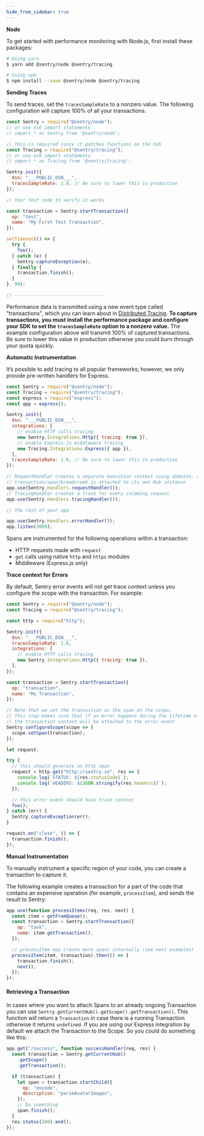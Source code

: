 ```yaml
---
hide_from_sidebar: true
---
```


**Node**

To get started with performance monitoring with Node.js, first install these packages:

```bash
# Using yarn
$ yarn add @sentry/node @sentry/tracing

# Using npm
$ npm install --save @sentry/node @sentry/tracing
```

**Sending Traces**

To send traces, set the `tracesSampleRate` to a nonzero value. The following configuration will capture 100% of all your transactions:

```javascript
const Sentry = require("@sentry/node");
// or use es6 import statements
// import * as Sentry from '@sentry/node';

// This is required since it patches functions on the hub
const Tracing = require("@sentry/tracing");
// or use es6 import statements
// import * as Tracing from '@sentry/tracing';

Sentry.init({
  dsn: "___PUBLIC_DSN___",
  tracesSampleRate: 1.0, // Be sure to lower this in production
});

// Your test code to verify it works

const transaction = Sentry.startTransaction({
  op: "test",
  name: "My First Test Transaction",
});

setTimeout(() => {
  try {
    foo();
  } catch (e) {
    Sentry.captureException(e);
  } finally {
    transaction.finish();
  }
}, 99);

// ---------------------------------
```

Performance data is transmitted using a new event type called "transactions", which you can learn about in [Distributed Tracing](/performance-monitoring/distributed-tracing/#traces-transactions-and-spans). **To capture transactions, you must install the performance package and configure your SDK to set the `tracesSampleRate` option to a nonzero value.** The example configuration above will transmit 100% of captured transactions. Be sure to lower this value in production otherwise you could burn through your quota quickly.

**Automatic Instrumentation**

It’s possible to add tracing to all popular frameworks; however, we only provide pre-written handlers for Express.

```javascript
const Sentry = require("@sentry/node");
const Tracing = require("@sentry/tracing");
const express = require("express");
const app = express();

Sentry.init({
  dsn: "___PUBLIC_DSN___",
  integrations: [
    // enable HTTP calls tracing
    new Sentry.Integrations.Http({ tracing: true }),
    // enable Express.js middleware tracing
    new Tracing.Integrations.Express({ app }),
  ],
  tracesSampleRate: 1.0, // Be sure to lower this in production
});

// RequestHandler creates a separate execution context using domains, so that every
// transaction/span/breadcrumb is attached to its own Hub instance
app.use(Sentry.Handlers.requestHandler());
// TracingHandler creates a trace for every incoming request
app.use(Sentry.Handlers.tracingHandler());

// the rest of your app

app.use(Sentry.Handlers.errorHandler());
app.listen(3000);
```

Spans are instrumented for the following operations within a transaction:

- HTTP requests made with `request`
- `get` calls using native `http` and `https` modules
- Middleware (Express.js only)

**Trace context for Errors**

By default, Sentry error events will not get trace context unless you configure the scope with the transaction. For example:

```js
const Sentry = require("@sentry/node");
const Tracing = require("@sentry/tracing");

const http = require("http");

Sentry.init({
  dsn: "___PUBLIC_DSN___",
  tracesSampleRate: 1.0,
  integrations: [
    // enable HTTP calls tracing
    new Sentry.Integrations.Http({ tracing: true }),
  ],
});

const transaction = Sentry.startTransaction({
  op: "transaction",
  name: "My Transaction",
});

// Note that we set the transaction as the span on the scope.
// This step makes sure that if an error happens during the lifetime of the transaction
// the transaction context will be attached to the error event
Sentry.configureScope(scope => {
  scope.setSpan(transaction);
});

let request;

try {
  // this should generate an http span
  request = http.get("http://sentry.io", res => {
    console.log(`STATUS: ${res.statusCode}`);
    console.log(`HEADERS: ${JSON.stringify(res.headers)}`);
  });

  // this error event should have trace context
  foo();
} catch (err) {
  Sentry.captureException(err);
}

request.on("close", () => {
  transaction.finish();
});
```

**Manual Instrumentation**

To manually instrument a specific region of your code, you can create a transaction to capture it.

The following example creates a transaction for a part of the code that contains an expensive operation (for example, `processItem`), and sends the result to Sentry:

```javascript
app.use(function processItems(req, res, next) {
  const item = getFromQueue();
  const transaction = Sentry.startTransaction({
    op: "task",
    name: item.getTransaction(),
  });

  // processItem may create more spans internally (see next examples)
  processItem(item, transaction).then(() => {
    transaction.finish();
    next();
  });
});
```

#### Retrieving a Transaction

In cases where you want to attach Spans to an already ongoing Transaction you can use `Sentry.getCurrentHub().getScope().getTransaction()`. This function will return a `Transaction` in case there is a running Transaction otherwise it returns `undefined`. If you are using our Express integration by default we attach the Transaction to the Scope. So you could do something like this:

```javascript
app.get("/success", function successHandler(req, res) {
  const transaction = Sentry.getCurrentHub()
    .getScope()
    .getTransaction();

  if (transaction) {
    let span = transaction.startChild({
      op: "encode",
      description: "parseAvatarImages",
    });
    // Do something
    span.finish();
  }
  res.status(200).end();
});
```
